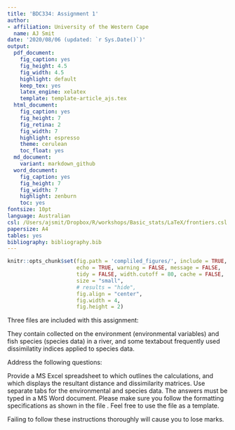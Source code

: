 ```yaml
---
title: 'BDC334: Assignment 1'
author:
- affiliation: University of the Western Cape
  name: AJ Smit
date: '2020/08/06 (updated: `r Sys.Date()`)'
output:
  pdf_document:
    fig_caption: yes
    fig_height: 4.5
    fig_width: 4.5
    highlight: default
    keep_tex: yes
    latex_engine: xelatex
    template: template-article_ajs.tex
  html_document:
    fig_caption: yes
    fig_height: 7
    fig_retina: 2
    fig_width: 7
    highlight: espresso
    theme: cerulean
    toc_float: yes
  md_document:
    variant: markdown_github
  word_document:
    fig_caption: yes
    fig_height: 7
    fig_width: 7
    highlight: zenburn
    toc: yes
fontsize: 10pt
language: Australian
csl: /Users/ajsmit/Dropbox/R/workshops/Basic_stats/LaTeX/frontiers.csl
papersize: A4
tables: yes
bibliography: bibliography.bib
---
```


```r
knitr::opts_chunk$set(fig.path = 'compliled_figures/', include = TRUE, 
                      echo = TRUE, warning = FALSE, message = FALSE, 
                      tidy = FALSE, width.cutoff = 80, cache = FALSE, 
                      size = "small",
                      # results = "hide",
                      fig.align = "center",
                      fig.width = 4,
                      fig.height = 2)
```

\section*{Instructions}

Three files are included with this assignment:

\begin{enumerate}
\item The datafile \texttt{DoubsEnv_26_30.csv}
\item The datafile \texttt{DoubsSpe_26_30.csv} 
\item The paper by \texttt{Koleff et al (2003)}
\item The matrix \texttt{filename} An example distance matrix (the environmental distances calculated for the coastal sections in Smit et al. (2018)).
\item The matrix \texttt{filename} An example dissimilarity matrix (the species dissimilarities calculated for the coastal sections in Smit et al. (2018)).
\end{enumerate}

They contain collected on the environment (environmental variables) and fish species (species data) in a river, and some textabout frequently used dissimilatity indices applied to species data.

Address the following questions:

\begin{description}
\item[Question 1] Calculate pairwise distances for the environmental data, and report only the lower triangle of the resultant matrix.
\item[Question 2] Explain the findings by describing i) the patterns seen, \emph{and} ii) the reasons for why these patterns might exist.
\item[Question 3] Consult the paper by Koleff et al (2003). Apply Equation 1 in Table 1 to the species data, and report the lower triangle of the pairwise dissimilarity matrix.
\item[Question 4] Explain the findings by describing i) the patterns seen, \emph{and} ii) the reasons for why these patterns might exist.
\end{description}

Provide a \textbf{neat and thoroughly annotated} MS Excel spreadsheet to which outlines the calculations, and which displays the resultant distance and dissimilarity matrices. Use separate tabs for the environmental and species data. The answers must be typed in a MS Word document. Please make sure you follow the formatting specifications \emph{precisely} as shown in the file \texttt{BDC334 Example essay format.docx}. Feel free to use the file as a template. 

Failing to follow these instructions thoroughly will cause you to lose marks.
